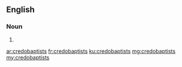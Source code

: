 ==English==

===Noun===
{{head|en}}

# {{plural of|credobaptist}}

[[ar:credobaptists]]
[[fr:credobaptists]]
[[ku:credobaptists]]
[[mg:credobaptists]]
[[my:credobaptists]]
